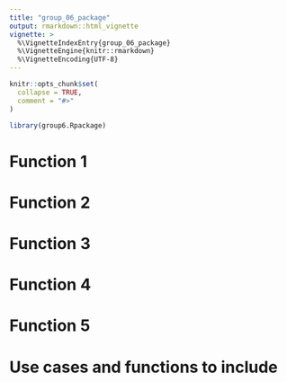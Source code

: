 ```yaml
---
title: "group_06_package"
output: rmarkdown::html_vignette
vignette: >
  %\VignetteIndexEntry{group_06_package}
  %\VignetteEngine{knitr::rmarkdown}
  %\VignetteEncoding{UTF-8}
---
```


```r
knitr::opts_chunk$set(
  collapse = TRUE,
  comment = "#>"
)
```

```r
library(group6.Rpackage)
```

# Function 1

# Function 2

# Function 3

# Function 4

# Function 5

# Use cases and functions to include
